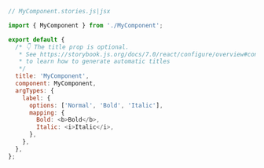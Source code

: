 ```js
// MyComponent.stories.js|jsx

import { MyComponent } from './MyComponent';

export default {
  /* 👇 The title prop is optional.
   * See https://storybook.js.org/docs/7.0/react/configure/overview#configure-story-loading
   * to learn how to generate automatic titles
   */
  title: 'MyComponent',
  component: MyComponent,
  argTypes: {
    label: {
      options: ['Normal', 'Bold', 'Italic'],
      mapping: {
        Bold: <b>Bold</b>,
        Italic: <i>Italic</i>,
      },
    },
  },
};
```
